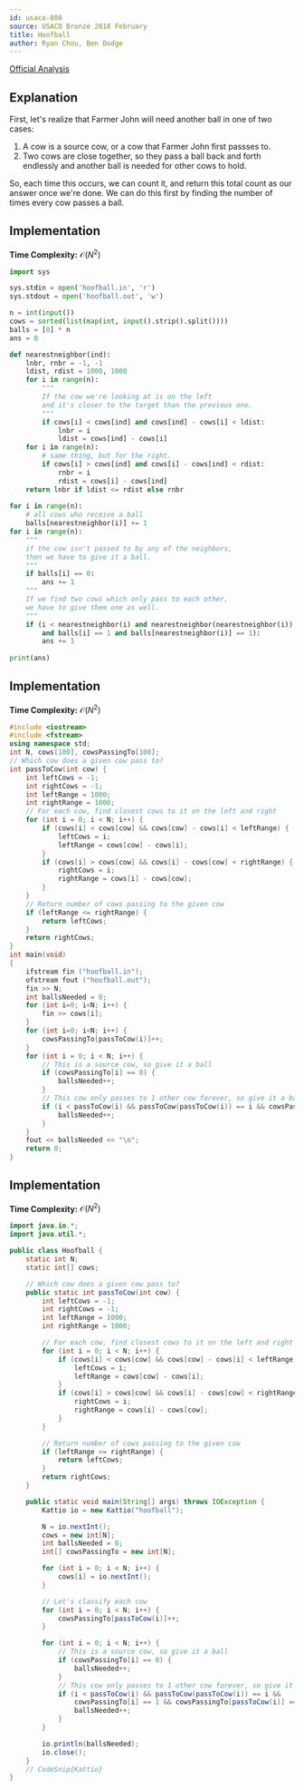 ```yaml
---
id: usaco-808
source: USACO Bronze 2018 February
title: Hoofball
author: Ryan Chou, Ben Dodge
---
```


[Official Analysis](http://www.usaco.org/current/data/sol_hoofball_bronze_feb18.html)

## Explanation

First, let's realize that Farmer John will need another ball in one of two cases: 
1. A cow is a source cow, or a cow that Farmer John first passses to. 
2. Two cows are close together, so they pass a ball back and forth endlessly and another ball is needed for other cows to hold. 

So, each time this occurs, we can count it, and return this total count as our answer once we're done. 
We can do this first by finding the number of times every cow passes a ball. 

<LanguageSection>
<PySection> 

## Implementation
**Time Complexity:** $\mathcal{O}(N^2)$


```py
import sys

sys.stdin = open('hoofball.in', 'r')
sys.stdout = open('hoofball.out', 'w')

n = int(input())
cows = sorted(list(map(int, input().strip().split())))
balls = [0] * n
ans = 0

def nearestneighbor(ind):
	lnbr, rnbr = -1, -1
	ldist, rdist = 1000, 1000
	for i in range(n):
		"""
		If the cow we're looking at is on the left
		and it's closer to the target than the previous one.
		"""
		if cows[i] < cows[ind] and cows[ind] - cows[i] < ldist:
			lnbr = i
			ldist = cows[ind] - cows[i]
	for i in range(n):
		# same thing, but for the right.
		if cows[i] > cows[ind] and cows[i] - cows[ind] < rdist:
			rnbr = i
			rdist = cows[i] - cows[ind]
	return lnbr if ldist <= rdist else rnbr
    
for i in range(n):
	# all cows who receive a ball
	balls[nearestneighbor(i)] += 1
for i in range(n):
	"""
	if the cow isn't passed to by any of the neighbors,
	then we have to give it a ball.
	"""
	if balls[i] == 0:
		ans += 1
	"""
	If we find two cows which only pass to each other,
	we have to give them one as well.
	"""
	if (i < nearestneighbor(i) and nearestneighbor(nearestneighbor(i)) == i
		and balls[i] == 1 and balls[nearestneighbor(i)] == 1):
		ans += 1
    
print(ans)
```
</PySection>
<CPPSection>

## Implementation
**Time Complexity:** $\mathcal{O}(N^2)$

	
```cpp
#include <iostream>
#include <fstream>
using namespace std;
int N, cows[100], cowsPassingTo[100];                                                                      
// Which cow does a given cow pass to?
int passToCow(int cow) {
	int leftCows = -1;
	int rightCows = -1;
	int leftRange = 1000;
	int rightRange = 1000;
	// For each cow, find closest cows to it on the left and right
	for (int i = 0; i < N; i++) {
		if (cows[i] < cows[cow] && cows[cow] - cows[i] < leftRange) {
			leftCows = i;
			leftRange = cows[cow] - cows[i];
		}
		if (cows[i] > cows[cow] && cows[i] - cows[cow] < rightRange) {
			rightCows = i;
			rightRange = cows[i] - cows[cow];
		}
	}
	// Return number of cows passing to the given cow
	if (leftRange <= rightRange) {
		return leftCows;
	}		
	return rightCows;
}
int main(void)
{
	ifstream fin ("hoofball.in");
	ofstream fout ("hoofball.out");
  	fin >> N;
	int ballsNeeded = 0;
  	for (int i=0; i<N; i++) {
		fin >> cows[i];
	}
  	for (int i=0; i<N; i++) {
		cowsPassingTo[passToCow(i)]++;
	}
  	for (int i = 0; i < N; i++) {
		// This is a source cow, so give it a ball
   		if (cowsPassingTo[i] == 0) { 
			ballsNeeded++;
		}
		// This cow only passes to 1 other cow forever, so give it a ball
   		if (i < passToCow(i) && passToCow(passToCow(i)) == i && cowsPassingTo[i] == 1 && cowsPassingTo[passToCow(i)] == 1) {
			ballsNeeded++;
		}
  	}
 	fout << ballsNeeded << "\n";
  	return 0;
}
```

</CPPSection>
	
<JavaSection>

## Implementation
**Time Complexity:** $\mathcal{O}(N^2)$
	
```java
import java.io.*;
import java.util.*;

public class Hoofball {
	static int N;
	static int[] cows;

	// Which cow does a given cow pass to?
	public static int passToCow(int cow) {
		int leftCows = -1;
		int rightCows = -1;
		int leftRange = 1000;
		int rightRange = 1000;

		// For each cow, find closest cows to it on the left and right
		for (int i = 0; i < N; i++) {
			if (cows[i] < cows[cow] && cows[cow] - cows[i] < leftRange) {
				leftCows = i;
				leftRange = cows[cow] - cows[i];
			}
			if (cows[i] > cows[cow] && cows[i] - cows[cow] < rightRange) {
				rightCows = i;
				rightRange = cows[i] - cows[cow];
			}
		}

		// Return number of cows passing to the given cow
		if (leftRange <= rightRange) {
			return leftCows;
		}
		return rightCows;
	}

	public static void main(String[] args) throws IOException {
		Kattio io = new Kattio("hoofball");

		N = io.nextInt();
		cows = new int[N];
		int ballsNeeded = 0;
		int[] cowsPassingTo = new int[N];

		for (int i = 0; i < N; i++) {
			cows[i] = io.nextInt();
		}

		// Let's classify each cow  
		for (int i = 0; i < N; i++) {
			cowsPassingTo[passToCow(i)]++;
		}

		for (int i = 0; i < N; i++) {
			// This is a source cow, so give it a ball
			if (cowsPassingTo[i] == 0) {
				ballsNeeded++;
			}
			// This cow only passes to 1 other cow forever, so give it a ball
			if (i < passToCow(i) && passToCow(passToCow(i)) == i && 
				cowsPassingTo[i] == 1 && cowsPassingTo[passToCow(i)] == 1) {
				ballsNeeded++;
			}
		}

		io.println(ballsNeeded);
		io.close();
	}
	// CodeSnip{Kattio}
}
	
```	
</JavaSection>
	
</LanguageSection>
